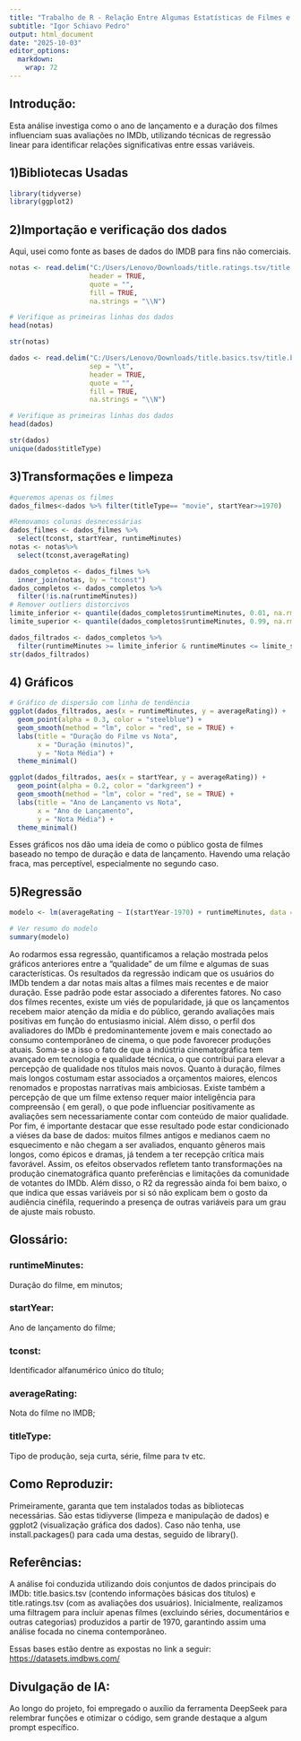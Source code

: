 ---
title: "Trabalho de R - Relação Entre Algumas Estatísticas de Filmes e sua Percepção pelo Público"
subtitle: "Igor Schiavo Pedro"
output: html_document
date: "2025-10-03"
editor_options: 
  markdown: 
    wrap: 72
---

## Introdução:

Esta análise investiga como o ano de lançamento e a duração dos filmes
influenciam suas avaliações no IMDb, utilizando técnicas de regressão
linear para identificar relações significativas entre essas variáveis.

## 1)Bibliotecas Usadas

```{r}
library(tidyverse)
library(ggplot2)
```

## 2)Importação e verificação dos dados 
Aqui, usei como fonte as bases de dados do IMDB para fins não comerciais.

```{r}
notas <- read.delim("C:/Users/Lenovo/Downloads/title.ratings.tsv/title.ratings.tsv", sep = "\t", 
                    header = TRUE,
                    quote = "", 
                    fill = TRUE,
                    na.strings = "\\N")

# Verifique as primeiras linhas dos dados
head(notas)

str(notas)

dados <- read.delim("C:/Users/Lenovo/Downloads/title.basics.tsv/title.basics.tsv", 
                    sep = "\t", 
                    header = TRUE,
                    quote = "", 
                    fill = TRUE,
                    na.strings = "\\N")

# Verifique as primeiras linhas dos dados
head(dados)

str(dados)
unique(dados$titleType)
```

## 3)Transformações e limpeza

```{r}
#queremos apenas os filmes
dados_filmes<-dados %>% filter(titleType== "movie", startYear>=1970)

#Removamos colunas desnecessárias
dados_filmes <- dados_filmes %>%
  select(tconst, startYear, runtimeMinutes)
notas <- notas%>%
  select(tconst,averageRating)

dados_completos <- dados_filmes %>%
  inner_join(notas, by = "tconst")
dados_completos <- dados_completos %>%
  filter(!is.na(runtimeMinutes))
# Remover outliers distorcivos
limite_inferior <- quantile(dados_completos$runtimeMinutes, 0.01, na.rm = TRUE)
limite_superior <- quantile(dados_completos$runtimeMinutes, 0.99, na.rm = TRUE)

dados_filtrados <- dados_completos %>%
  filter(runtimeMinutes >= limite_inferior & runtimeMinutes <= limite_superior)
str(dados_filtrados)
```

## 4) Gráficos

```{r}
# Gráfico de dispersão com linha de tendência
ggplot(dados_filtrados, aes(x = runtimeMinutes, y = averageRating)) +
  geom_point(alpha = 0.3, color = "steelblue") +
  geom_smooth(method = "lm", color = "red", se = TRUE) +
  labs(title = "Duração do Filme vs Nota",
       x = "Duração (minutos)",
       y = "Nota Média") +
  theme_minimal()
```

```{r}
ggplot(dados_filtrados, aes(x = startYear, y = averageRating)) +
  geom_point(alpha = 0.2, color = "darkgreen") +
  geom_smooth(method = "lm", color = "red", se = TRUE) +
  labs(title = "Ano de Lançamento vs Nota",
       x = "Ano de Lançamento",
       y = "Nota Média") +
  theme_minimal()
```

Esses gráficos nos dão uma ideia de como o público gosta de filmes
baseado no tempo de duração e data de lançamento. Havendo uma relação
fraca, mas perceptível, especialmente no segundo caso.

## 5)Regressão

```{r}
modelo <- lm(averageRating ~ I(startYear-1970) + runtimeMinutes, data = dados_filtrados)

# Ver resumo do modelo
summary(modelo)
```

Ao rodarmos essa regressão, quantificamos a relação mostrada pelos
gráficos anteriores entre a "qualidade" de um filme e algumas de suas
características. Os resultados da regressão indicam que os usuários do
IMDb tendem a dar notas mais altas a filmes mais recentes e de maior
duração. Esse padrão pode estar associado a diferentes fatores. No caso
dos filmes recentes, existe um viés de popularidade, já que os
lançamentos recebem maior atenção da mídia e do público, gerando
avaliações mais positivas em função do entusiasmo inicial. Além disso, o
perfil dos avaliadores do IMDb é predominantemente jovem e mais
conectado ao consumo contemporâneo de cinema, o que pode favorecer
produções atuais. Soma-se a isso o fato de que a indústria
cinematográfica tem avançado em tecnologia e qualidade técnica, o que
contribui para elevar a percepção de qualidade nos títulos mais novos.
Quanto à duração, filmes mais longos costumam estar associados a
orçamentos maiores, elencos renomados e propostas narrativas mais
ambiciosas. Existe também a percepção de que um filme extenso requer
maior inteligência para compreensão ( em geral), o que pode influenciar
positivamente as avaliações sem necessariamente contar com conteúdo de
maior qualidade. Por fim, é importante destacar que esse resultado pode
estar condicionado a viéses da base de dados: muitos filmes antigos e
medianos caem no esquecimento e não chegam a ser avaliados, enquanto
gêneros mais longos, como épicos e dramas, já tendem a ter recepção
crítica mais favorável. Assim, os efeitos observados refletem tanto
transformações na produção cinematográfica quanto preferências e
limitações da comunidade de votantes do IMDb. Além disso, o R2 da
regressão ainda foi bem baixo, o que indica que essas variáveis por si
só não explicam bem o gosto da audiência cinéfila, requerindo a presença
de outras variáveis para um grau de ajuste mais robusto.

## Glossário:

### runtimeMinutes:

Duração do filme, em minutos;

### startYear:

Ano de lançamento do filme;

### tconst:

Identificador alfanumérico único do título;

### averageRating:

Nota do filme no IMDB;

### titleType:

Tipo de produção, seja curta, série, filme para tv etc.

## Como Reproduzir:

Primeiramente, garanta que tem instalados todas as bibliotecas
necessárias. São estas tidiyverse (limpeza e manipulação de dados) e
ggplot2 (visualização gráfica dos dados). Caso não tenha, use
install.packages() para cada uma destas, seguido de library().

## Referências:

A análise foi conduzida utilizando dois conjuntos de dados principais do
IMDb: title.basics.tsv (contendo informações básicas dos títulos) e
title.ratings.tsv (com as avaliações dos usuários). Inicialmente,
realizamos uma filtragem para incluir apenas filmes (excluindo séries,
documentários e outras categorias) produzidos a partir de 1970,
garantindo assim uma análise focada no cinema contemporâneo.

Essas bases estão dentre as expostas no link a seguir:
<https://datasets.imdbws.com/>

## Divulgação de IA:

Ao longo do projeto, foi empregado o auxílio da ferramenta DeepSeek para relembrar funções e otimizar o código, sem grande destaque a algum prompt específico.
